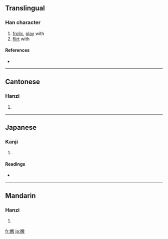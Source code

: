 {{also|喃|嬲}}
==Translingual==

===Han character===
{{Han char|rn=38|rad=女|as=10|sn=13|four=4444<sub>0</sub>|canj=女田尸女 (VWSV)|ids=⿲[[女]][[男]][[女]]}}

# [[frolic]], [[play]] with
# [[flirt]] with

====References====
* {{Han ref|kx=0269.170|dkj=06626|dj=0537.010|hdz=21071.180|uh=5AD0|ud=23248}}

----

==Cantonese==

===Hanzi===
{{yue-hanzi|jyut=nat1|y=nat1}}

# {{defn|Cantonese}}

----

==Japanese==

===Kanji===
{{ja-kanji|grade=9|rs=女10}}

# {{defn|Japanese}}

====Readings====
* {{ja-readings|on=[[じょう]] (jō)|kun=[[なぶる]] (naburu)}}

----

==Mandarin==

===Hanzi===
{{cmn-hanzi|pin=[[nǎo]] ([[nao3]])|wg=nao<sup>3</sup>}}

# {{defn|Mandarin}}

[[fr:嫐]]
[[ja:嫐]]